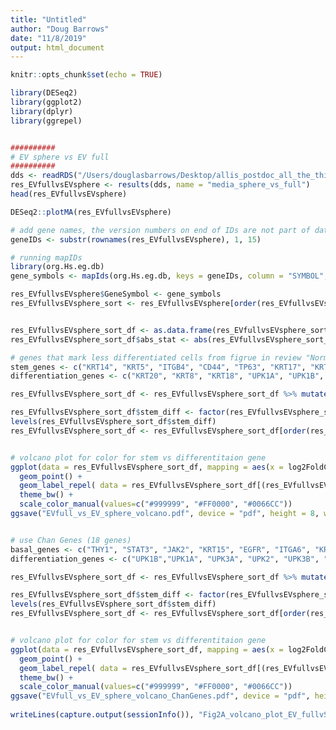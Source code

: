 ```yaml
---
title: "Untitled"
author: "Doug Barrows"
date: "11/8/2019"
output: html_document
---
```


```r
knitr::opts_chunk$set(echo = TRUE)
```

```r
library(DESeq2)
library(ggplot2)
library(dplyr)
library(ggrepel)


##########
# EV sphere vs EV full
##########
dds <- readRDS("/Users/douglasbarrows/Desktop/allis_postdoc_all_the_things/NGS_analysis_doug/20171222_RNAseq_UMUC1_fullvssphere_analysis/UMUC1_RNASeq_FullvSphere_GIT/dds_EVspherevsEVfull.RData")
res_EVfullvsEVsphere <- results(dds, name = "media_sphere_vs_full")
head(res_EVfullvsEVsphere)

DESeq2::plotMA(res_EVfullvsEVsphere)

# add gene names, the version numbers on end of IDs are not part of data base, so need to trim these off before pulling gene names
geneIDs <- substr(rownames(res_EVfullvsEVsphere), 1, 15)

# running mapIDs
library(org.Hs.eg.db)
gene_symbols <- mapIds(org.Hs.eg.db, keys = geneIDs, column = "SYMBOL", keytype = "ENSEMBL", multiVals = "first")

res_EVfullvsEVsphere$GeneSymbol <- gene_symbols
res_EVfullvsEVsphere_sort <- res_EVfullvsEVsphere[order(res_EVfullvsEVsphere$stat), ]


res_EVfullvsEVsphere_sort_df <- as.data.frame(res_EVfullvsEVsphere_sort)
res_EVfullvsEVsphere_sort_df$abs_stat <- abs(res_EVfullvsEVsphere_sort_df$stat)

# genes that mark less differentiated cells from figrue in review "Normal and neoplastic urothelial stem cells: getting to the root of the problem", by Ho et al 2012, Nat Rev Urology - Doug added krt6
stem_genes <- c("KRT14", "KRT5", "ITGB4", "CD44", "TP63", "KRT17", "KRT6A", "KRT6B", "KRT6C")
differentiation_genes <- c("KRT20", "KRT8", "KRT18", "UPK1A", "UPK1B", "UPK2", "UPK3A", "UPK3B")

res_EVfullvsEVsphere_sort_df <- res_EVfullvsEVsphere_sort_df %>% mutate(stem_diff = ifelse(res_EVfullvsEVsphere_sort_df$GeneSymbol %in% stem_genes, yes = "stem_gene", no = ifelse(res_EVfullvsEVsphere_sort_df$GeneSymbol %in% differentiation_genes, yes = "differentiation_gene", no = "none")))

res_EVfullvsEVsphere_sort_df$stem_diff <- factor(res_EVfullvsEVsphere_sort_df$stem_diff, levels = c("none", "stem_gene", "differentiation_gene"))
levels(res_EVfullvsEVsphere_sort_df$stem_diff)
res_EVfullvsEVsphere_sort_df <- res_EVfullvsEVsphere_sort_df[order(res_EVfullvsEVsphere_sort_df$stem_diff), ]


# volcano plot for color for stem vs differentitaion gene 
ggplot(data = res_EVfullvsEVsphere_sort_df, mapping = aes(x = log2FoldChange, y = abs_stat, color = stem_diff, label = GeneSymbol)) + 
  geom_point() + 
  geom_label_repel( data = res_EVfullvsEVsphere_sort_df[(res_EVfullvsEVsphere_sort_df$stem_diff == "stem_gene" | res_EVfullvsEVsphere_sort_df$stem_diff == "differentiation_gene"), ]) +
  theme_bw() + 
  scale_color_manual(values=c("#999999", "#FF0000", "#0066CC")) 
ggsave("EVfull_vs_EV_sphere_volcano.pdf", device = "pdf", height = 8, width = 8, useDingbats=FALSE)


# use Chan Genes (18 genes)
basal_genes <- c("THY1", "STAT3", "JAK2", "KRT15", "EGFR", "ITGA6", "KRT14", "KRT5", "KRT17", "CD44")
differentiation_genes <- c("UPK1B","UPK1A", "UPK3A", "UPK2", "UPK3B", "KRT20", "KRT18", "KRT8")

res_EVfullvsEVsphere_sort_df <- res_EVfullvsEVsphere_sort_df %>% mutate(stem_diff = ifelse(res_EVfullvsEVsphere_sort_df$GeneSymbol %in% basal_genes, yes = "basal_gene", no = ifelse(res_EVfullvsEVsphere_sort_df$GeneSymbol %in% differentiation_genes, yes = "differentiation_gene", no = "none")))

res_EVfullvsEVsphere_sort_df$stem_diff <- factor(res_EVfullvsEVsphere_sort_df$stem_diff, levels = c("none", "basal_gene", "differentiation_gene"))
levels(res_EVfullvsEVsphere_sort_df$stem_diff)
res_EVfullvsEVsphere_sort_df <- res_EVfullvsEVsphere_sort_df[order(res_EVfullvsEVsphere_sort_df$stem_diff), ]


# volcano plot for color for stem vs differentitaion gene 
ggplot(data = res_EVfullvsEVsphere_sort_df, mapping = aes(x = log2FoldChange, y = abs_stat, color = stem_diff, label = GeneSymbol)) + 
  geom_point() + 
  geom_label_repel( data = res_EVfullvsEVsphere_sort_df[(res_EVfullvsEVsphere_sort_df$stem_diff == "basal_gene" | res_EVfullvsEVsphere_sort_df$stem_diff == "differentiation_gene"), ]) +
  theme_bw() + 
  scale_color_manual(values=c("#999999", "#FF0000", "#0066CC")) 
ggsave("EVfull_vs_EV_sphere_volcano_ChanGenes.pdf", device = "pdf", height = 8, width = 8, useDingbats=FALSE)
  
writeLines(capture.output(sessionInfo()), "Fig2A_volcano_plot_EV_fullvSphere_sessioninfo.txt")
```

